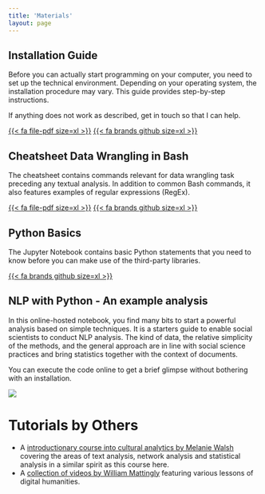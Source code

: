 ```yaml
---
title: 'Materials'
layout: page
---
```


## Installation Guide

Before you can actually start programming on your computer, you need to set up the technical environment. Depending on your operating system, the installation procedure may vary. This guide provides step-by-step instructions.

If anything does not work as described, get in touch so that I can help.

[{{< fa file-pdf size=xl >}}](https://aflueckiger.github.io/KED2025/materials/installation_guide.pdf) [{{< fa brands github size=xl >}}](https://github.com/aflueckiger/KED2025/tree/main/ked2024/materials/installation_guide.md)

## Cheatsheet Data Wrangling in Bash

The cheatsheet contains commands relevant for data wrangling task preceding any textual analysis. In addition to common Bash commands, it also features examples of regular expressions (RegEx).

[{{< fa file-pdf size=xl >}}](https://aflueckiger.github.io/KED2025/materials/cheatsheet_command_line.pdf) [{{< fa brands github size=xl >}}](https://github.com/aflueckiger/KED2025/tree/main/ked2024/materials/cheatsheet_command_line.md)

## Python Basics

The Jupyter Notebook contains basic Python statements that you need to know before you can make use of the third-party libraries.

[{{< fa brands github size=xl >}}](https://github.com/aflueckiger/KED2025/tree/main/ked2024/materials/code/python_basics.ipynb)

## NLP with Python - An example analysis

In this online-hosted notebook, you find many bits to start a powerful analysis based on simple techniques. It is a starters guide to enable social scientists to conduct NLP analysis. The kind of data, the relative simplicity of the methods, and the general approach are in line with social science practices and bring statistics together with the context of documents.

You can execute the code online to get a brief glimpse without bothering with an installation.

[![](https://mybinder.org/badge_logo.svg)](https://mybinder.org/v2/gh/aflueckiger/KED2025/HEAD?filepath=materials%2Fcode%2FKED2025_10.ipynb)

# Tutorials by Others

-   A [introductionary course into cultural analytics by Melanie Walsh](https://melaniewalsh.github.io/Intro-Cultural-Analytics/welcome.html) covering the areas of text analysis, network analysis and statistical analysis in a similar spirit as this course here.
-   A [collection of videos by William Mattingly](https://pythonhumanities.com/) featuring various lessons of digital humanities.
